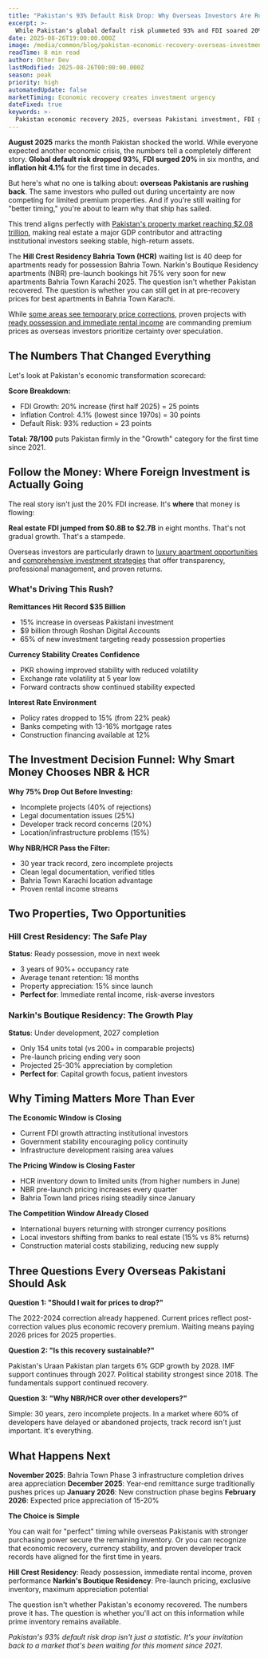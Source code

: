 ```yaml
---
title: "Pakistan's 93% Default Risk Drop: Why Overseas Investors Are Rushing Back to NBR HCR Properties"
excerpt: >-
  While Pakistan's global default risk plummeted 93% and FDI soared 20%, overseas investors who waited are now facing premium pricing. Here's why HCR ready possession and NBR pre-launch deals won't last at current rates.
date: 2025-08-26T19:00:00.000Z
image: /media/common/blog/pakistan-economic-recovery-overseas-investment-confidence-2025.webp
readTime: 8 min read
author: Other Dev
lastModified: 2025-08-26T00:00:00.000Z
season: peak
priority: high
automatedUpdate: false
marketTiming: Economic recovery creates investment urgency
dateFixed: true
keywords: >-
  Pakistan economic recovery 2025, overseas Pakistani investment, FDI growth Pakistan, Hill Crest Residency investment, Narkins Boutique Residency NBR, apartments for sale bahria town karachi, default risk Pakistan, economic stability Pakistan
---
```


**August 2025** marks the month Pakistan shocked the world. While everyone expected another economic crisis, the numbers tell a completely different story. **Global default risk dropped 93%**, **FDI surged 20%** in six months, and **inflation hit 4.1%** for the first time in decades.

But here's what no one is talking about: **overseas Pakistanis are rushing back**. The same investors who pulled out during uncertainty are now competing for limited premium properties. And if you're still waiting for "better timing," you're about to learn why that ship has sailed.

This trend aligns perfectly with [Pakistan's property market reaching $2.08 trillion](/blog/2025/09/pakistan-property-market-2-trillion-gdp-share-changes-everything), making real estate a major GDP contributor and attracting institutional investors seeking stable, high-return assets.

The **Hill Crest Residency Bahria Town (HCR)** waiting list is 40 deep for apartments ready for possession Bahria Town. Narkin's Boutique Residency apartments (NBR) pre-launch bookings hit 75% very soon for new apartments Bahria Town Karachi 2025. The question isn't whether Pakistan recovered. The question is whether you can still get in at pre-recovery prices for best apartments in Bahria Town Karachi.

While [some areas see temporary price corrections](/blog/2025/08/bahria-town-karachi-prices-drop-buying-opportunity-2025), proven projects with [ready possession and immediate rental income](/blog/2025/08/hill-crest-residency-electrical-meters-possession-2025) are commanding premium prices as overseas investors prioritize certainty over speculation.

## The Numbers That Changed Everything

Let's look at Pakistan's economic transformation scorecard:

<EconomicGauge 
  value="78" 
  title="Pakistan Economic Recovery Index"
  subtitle="Composite score based on FDI growth, inflation control, and default risk reduction"
/>

**Score Breakdown:**
* FDI Growth: 20% increase (first half 2025) = 25 points
* Inflation Control: 4.1% (lowest since 1970s) = 30 points  
* Default Risk: 93% reduction = 23 points

**Total: 78/100** puts Pakistan firmly in the "Growth" category for the first time since 2021.

## Follow the Money: Where Foreign Investment is Actually Going

The real story isn't just the 20% FDI increase. It's **where** that money is flowing:

<FDIFlowChart 
  title="Foreign Direct Investment Flow - Pakistan 2025"
/>

**Real estate FDI jumped from $0.8B to $2.7B** in eight months. That's not gradual growth. That's a stampede.

Overseas investors are particularly drawn to [luxury apartment opportunities](/blog/2025/02/luxury-apartments-bahria-town-investment-guide) and [comprehensive investment strategies](/blog/2025/06/bahria-town-karachi-property-investment-guide) that offer transparency, professional management, and proven returns.

### What's Driving This Rush?

**Remittances Hit Record $35 Billion**
* 15% increase in overseas Pakistani investment
* $9 billion through Roshan Digital Accounts
* 65% of new investment targeting ready possession properties

**Currency Stability Creates Confidence**
* PKR showing improved stability with reduced volatility
* Exchange rate volatility at 5 year low
* Forward contracts show continued stability expected

**Interest Rate Environment**
* Policy rates dropped to 15% (from 22% peak)
* Banks competing with 13-16% mortgage rates
* Construction financing available at 12%

## The Investment Decision Funnel: Why Smart Money Chooses NBR & HCR

<InvestmentFunnel 
  title="Overseas Pakistani Investment Decision Journey - Q3 2025"
/>

**Why 75% Drop Out Before Investing:**
* Incomplete projects (40% of rejections)
* Legal documentation issues (25%)
* Developer track record concerns (20%)
* Location/infrastructure problems (15%)

**Why NBR/HCR Pass the Filter:**
* 30 year track record, zero incomplete projects
* Clean legal documentation, verified titles
* Bahria Town Karachi location advantage
* Proven rental income streams

## Two Properties, Two Opportunities

### Hill Crest Residency: The Safe Play
**Status**: Ready possession, move in next week
* 3 years of 90%+ occupancy rate
* Average tenant retention: 18 months
* Property appreciation: 15% since launch
* **Perfect for**: Immediate rental income, risk-averse investors

### Narkin's Boutique Residency: The Growth Play  
**Status**: Under development, 2027 completion
* Only 154 units total (vs 200+ in comparable projects)
* Pre-launch pricing ending very soon
* Projected 25-30% appreciation by completion
* **Perfect for**: Capital growth focus, patient investors

## Why Timing Matters More Than Ever

**The Economic Window is Closing**
* Current FDI growth attracting institutional investors
* Government stability encouraging policy continuity  
* Infrastructure development raising area values

**The Pricing Window is Closing Faster**
* HCR inventory down to limited units (from higher numbers in June)
* NBR pre-launch pricing increases every quarter
* Bahria Town land prices rising steadily since January

**The Competition Window Already Closed**
* International buyers returning with stronger currency positions
* Local investors shifting from banks to real estate (15% vs 8% returns)
* Construction material costs stabilizing, reducing new supply

## Three Questions Every Overseas Pakistani Should Ask

**Question 1: "Should I wait for prices to drop?"**

The 2022-2024 correction already happened. Current prices reflect post-correction values plus economic recovery premium. Waiting means paying 2026 prices for 2025 properties.

**Question 2: "Is this recovery sustainable?"**

Pakistan's Uraan Pakistan plan targets 6% GDP growth by 2028. IMF support continues through 2027. Political stability strongest since 2018. The fundamentals support continued recovery.

**Question 3: "Why NBR/HCR over other developers?"**

Simple: 30 years, zero incomplete projects. In a market where 60% of developers have delayed or abandoned projects, track record isn't just important. It's everything.

## What Happens Next

**November 2025**: Bahria Town Phase 3 infrastructure completion drives area appreciation
**December 2025**: Year-end remittance surge traditionally pushes prices up
**January 2026**: New construction phase begins
**February 2026**: Expected price appreciation of 15-20%

**The Choice is Simple**

You can wait for "perfect" timing while overseas Pakistanis with stronger purchasing power secure the remaining inventory. Or you can recognize that economic recovery, currency stability, and proven developer track records have aligned for the first time in years.

**Hill Crest Residency**: Ready possession, immediate rental income, proven performance
**Narkin's Boutique Residency**: Pre-launch pricing, exclusive inventory, maximum appreciation potential

The question isn't whether Pakistan's economy recovered. The numbers prove it has. The question is whether you'll act on this information while prime inventory remains available.


*Pakistan's 93% default risk drop isn't just a statistic. It's your invitation back to a market that's been waiting for this moment since 2021.*
